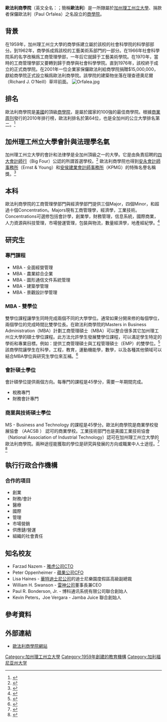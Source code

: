 {{RoughTranslation}}
{{citation style|time=2020-03-15}}
{{Infobox university
|name            = 歐法利商學院
|image           = 
|motto           = ''Discere Faciendo''（[[拉丁語|拉丁語]]）<br />"To Learn By Doing"（英譯）<br />"以實踐學習"（中譯）
|established     = 1959年
|type            = [[公立|公立]]
|dean            = [[Dr._Dave_Christy|Dr. Dave Christy]]
|city            = [[聖路易斯奧比斯保市|聖路易斯奧比斯保市]]
|state           = [[加州|加州]]
|country         = [[美國|美國]]
|staff           = 78
|undergrad       = 2,210 [2010 Fall]
|postgrad        = 52 [2010 Fall]
|website         = [http://www.cob.calpoly.edu Orfalea College of Business]
|logo            = Orfalea_College_of_Business_(logo).gif
}} 
'''歐法利商學院'''（英文全名：{{lang|en|Orfalea College of Business}}；簡稱'''歐法利'''）是一所隸屬於[[加州理工州立大學|加州理工州立大學]]、捐款者保儸歐法利（Paul Orfalea）之名設立的[[商學院|商學院]]。

==背景==
在1959年，加州理工州立大學的商學係建立屬於該校的社會科學院的科學部部分。到1962年，商學係成爲該校的工藝美術系部門的一部分。在1966年社會科學院系的名字改稱爲工商管理學部，一年后它就歸于工藝美術學院。在1970年，當時的工商管理學部又要轉到歸于商學與社會科學學院。直到1976年，該校終于成立的正式商學院。在2001年一位企業家保儸歐法利給商學院捐贈$15,000,000，獻給商學院正式設立稱爲歐法利商學院。該學院的建築物坐落在理查德奧尼爾（Richard J. O’Neill）草坪前面。
[[File:Orfalea.jpg|thumb]]

==排名==
歐法利商學院是[[美國|美國]]的頂級[[商學院|商學院]]，是屬於國家的100強的最佳商學院。根據[[商業周刊|商業周刊]]發行的2010年排行榜，歐法利排名於第64位，也是全加州的公立大學排名第二。<ref>{{cite web|url=http://www.calpolynews.calpoly.edu/news_releases/2010/March/OCOB.html|title=Cal Poly’s Orfalea College of Business Moves Up On Business Week’s Top B-School List|accessdate=2010-04-06|deadurl=yes|archiveurl=https://web.archive.org/web/20100309210751/http://www.calpolynews.calpoly.edu/news_releases/2010/March/OCOB.html|archivedate=2010-03-09}}</ref>

==加州理工州立大學會計與法理學名氣==
加州理工州立大學的會計和法律學是全加州頂級之一的大學。它是由負責招聘的[[四大會計師行|四大會計師行]]（Big Four）公認的所謂首選學校。<ref name="Accounting">{{Cite web |url=http://www.cob.calpoly.edu/academic/accounting-and-law/ |title=存档副本 |access-date=2011-05-30 |archive-url=https://web.archive.org/web/20110629002154/http://www.cob.calpoly.edu/academic/accounting-and-law/ |archive-date=2011-06-29 |dead-url=yes }}</ref> 歐法利商學院也得到[[安永會計師事務所|安永會計師事務所]]（Ernst & Young）和[[安侯建業會計師事務所|安侯建業會計師事務所]]（KPMG）的特殊名譽名稱獎。<ref name="Designations">{{Cite web |url=http://www.cob.calpoly.edu/academic/accounting-and-law/designations/ |title=存档副本 |access-date=2011-05-30 |archive-url=https://web.archive.org/web/20110629001533/http://www.cob.calpoly.edu/academic/accounting-and-law/designations/ |archive-date=2011-06-29 |dead-url=yes }}</ref>

==本科==
歐法利商學院的工商管理學部門與經濟學部門提供三個Major，四個Minor，和超過十個Concentration。Majors現有工商管理學，經濟學，工業技術。Concentrations可選修包括會計學，創業學，財務管理，信息系統，國際商業，人力資源與科技管理，市場營運管理，包裝與物流，數量經濟學，地產經紀學。<ref>{{Cite web |url=http://www.cob.calpoly.edu/undergraduate/ |title=存档副本 |access-date=2011-05-30 |archive-url=https://web.archive.org/web/20110608021755/http://www.cob.calpoly.edu/undergraduate/ |archive-date=2011-06-08 |dead-url=yes }}</ref>

==研究生==
===專門課程===
*MBA - 全面經營管理
*MBA - 農業綜合企業
*MBA - 圖形通信文件系統管理
*MBA - 建築學管理
*MBA - 景觀設計學管理

===MBA - 雙學位===
雙學位課程讓學生同時完成兩個不同的大學學位。通常如果分開來修的每個學位，兩個學位的完成時間比雙學位長。在歐法利商學院的Masters in Business Administration（MBA）計劃工商管理碩士（MBA）可以整合很多其它加州理工州立大學的碩士學位課程。此方法允許學生發展雙學位課程，可以滿足學生特定的學術和專業目標。例如：提供工商管理碩士與工程管理碩士（EMP）的雙學位。<ref name="Admission Information for all Dual Degrees">{{cite web |url=http://www.cob.calpoly.edu/gradprograms/mbams-eng-mgmt/dual-degrees-program/ |title=存档副本 |accessdate=2011-04-05 |deadurl=yes |archiveurl=https://web.archive.org/web/20110517165557/http://www.cob.calpoly.edu/gradprograms/mbams-eng-mgmt/dual-degrees-program/ |archivedate=2011-05-17 }}</ref> 該商學院讓學生在科學，工程，教育，運動機能學，數學，以及各種其他領域可以結合MBA學位與研究生學位來互補。<ref name="Joint Degrees">{{cite web |url=http://www.cob.calpoly.edu/gradprograms/mbams-eng-mgmt/dual-degrees-program/ |title=存档副本 |accessdate=2011-04-05 |deadurl=yes |archiveurl=https://web.archive.org/web/20110517165557/http://www.cob.calpoly.edu/gradprograms/mbams-eng-mgmt/dual-degrees-program/ |archivedate=2011-05-17 }}</ref>

===會計碩士學位===
會計碩學位提供兩個方向。每專門的課程是45學分，需要一年期間完成。
*稅務專門
*財務會計專門

===商業與技術碩士學位===
MS - Business and Technology 的課程是45學分。歐法利商學院是商業學校發展協會 （AACSB ） 認可的商業學校。工業技術部門也是美國工業技術協會（National Association of Industrial Technology）認可在加州理工州立大學的歐法利商學院。兩种途徑能獲取的學位是研究與發展的方向或職業中人士途徑。<ref name="MS-BT">{{cite web |url=http://www.cob.calpoly.edu/gradprograms/ms-in-business-and-technology-degree-program/ |title=存档副本 |accessdate=2011-04-05 |deadurl=yes |archiveurl=https://web.archive.org/web/20110301063548/http://www.cob.calpoly.edu/gradprograms/ms-in-business-and-technology-degree-program/ |archivedate=2011-03-01 }}</ref> <ref name="MS-BT">{{cite web |url=http://www.cob.calpoly.edu/gradprograms/ms-in-business-and-technology-degree-program/ |title=存档副本 |accessdate=2011-04-05 |deadurl=yes |archiveurl=https://web.archive.org/web/20110301063548/http://www.cob.calpoly.edu/gradprograms/ms-in-business-and-technology-degree-program/ |archivedate=2011-03-01 }}</ref>

==執行行政合作機構==
===合作的項目===
*創業
*財務/會計
*醫療
*國際
*管理
*市場營銷
*供應鏈/營運
*組織的社會責任

==知名校友==
*Farzad Nazem - [[雅虎公司|雅虎公司]]CTO
*Peter Oppenheimer - [[蘋果公司|蘋果公司]]CFO
*Lisa Haines - [[華特迪士尼公司|華特迪士尼公司]]的迪士尼樂園度假區高級副總裁
*William H. Swanson - [[雷神公司|雷神公司]]董事長兼CEO
*Paul R. Bonderson, Jr. - 博科通讯系统有限公司聯合創始人
*Kevin Peters，Joe Vergara - Jamba Juice 聯合創始人

==參考資料==
{{reflist|2}}

==外部連結==
{{commonscat}}
*[https://web.archive.org/web/20110426185914/http://www.cob.calpoly.edu/ 歐法利商學院網站]

{{DEFAULTSORT:Orfalea}}
[[Category:加州理工州立大學|Category:加州理工州立大學]]
[[Category:1959年創建的教育機構|Category:1959年創建的教育機構]]
[[Category:加利福尼亚州大学|Category:加利福尼亚州大学]]